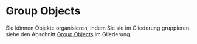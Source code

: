 # Group Objects

Sie können Objekte organisieren, indem Sie sie im Gliederung gruppieren.
siehe den Abschnitt [Group Objects](outliner#group-objects) im Gliederung.